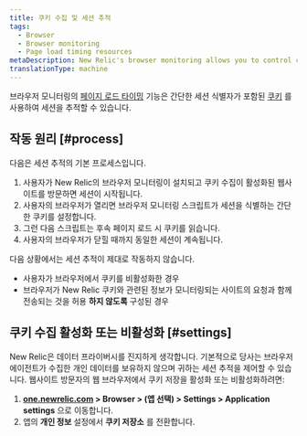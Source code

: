 ```yaml
---
title: 쿠키 수집 및 세션 추적
tags:
  - Browser
  - Browser monitoring
  - Page load timing resources
metaDescription: New Relic's browser monitoring allows you to control cookie collection when tracking user session IDs on your website.
translationType: machine
---
```


브라우저 모니터링의 [페이지 로드 타이밍](/docs/browser/new-relic-browser/page-load-timing-resources/page-load-timing-process) 기능은 간단한 세션 식별자가 포함된 [쿠키](/docs/browser/new-relic-browser/page-load-timing-resources/new-relic-cookies-used-browser#jsessionid) 를 사용하여 세션을 추적할 수 있습니다.

## 작동 원리 [#process]

다음은 세션 추적의 기본 프로세스입니다.

1. 사용자가 New Relic의 브라우저 모니터링이 설치되고 쿠키 수집이 활성화된 웹사이트를 방문하면 세션이 시작됩니다.
2. 사용자의 브라우저가 열리면 브라우저 모니터링 스크립트가 세션을 식별하는 간단한 쿠키를 설정합니다.
3. 그런 다음 스크립트는 후속 페이지 로드 시 쿠키를 읽습니다.
4. 사용자의 브라우저가 닫힐 때까지 동일한 세션이 계속됩니다.

다음 상황에서는 세션 추적이 제대로 작동하지 않습니다.

* 사용자가 브라우저에서 쿠키를 비활성화한 경우
* 브라우저가 New Relic 쿠키와 관련된 정보가 모니터링되는 사이트의 요청과 함께 전송되는 것을 허용 **하지 않도록** 구성된 경우

## 쿠키 수집 활성화 또는 비활성화 [#settings]

New Relic은 데이터 프라이버시를 진지하게 생각합니다. 기본적으로 당사는 브라우저 에이전트가 수집한 개인 데이터를 보유하지 않으며 귀하는 세션 추적을 제어할 수 있습니다. 웹사이트 방문자의 웹 브라우저에서 쿠키 저장을 활성화 또는 비활성화하려면:

1. **[one.newrelic.com](https://one.newrelic.com) > Browser > (앱 선택) > Settings > Application settings** 으로 이동합니다.
2. 앱의 **개인 정보** 설정에서 **쿠키 저장소** 를 전환합니다.